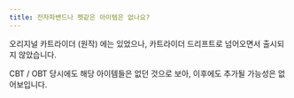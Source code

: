 ```yaml
---
title: 전자파밴드나 펫같은 아이템은 없나요?
---
```


오리지널 카트라이더 (원작) 에는 있었으나, 카트라이더 드리프트로 넘어오면서 출시되지 않았습니다.

CBT / OBT 당시에도 해당 아이템들은 없던 것으로 보아, 이후에도 추가될 가능성은 없어보입니다.